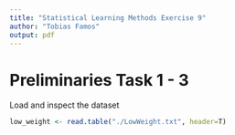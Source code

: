 ```yaml
---
title: "Statistical Learning Methods Exercise 9"
author: "Tobias Famos"
output: pdf
---
```

# Preliminaries Task 1 - 3
Load and inspect the dataset
```r
low_weight <- read.table("./LowWeight.txt", header=T)

```
